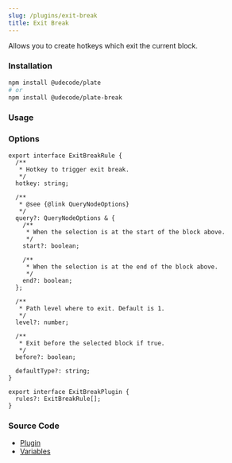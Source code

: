 ```yaml
---
slug: /plugins/exit-break
title: Exit Break
---
```


Allows you to create hotkeys which exit the current block.

### Installation

```bash npm2yarn
npm install @udecode/plate
# or
npm install @udecode/plate-break
```

### Usage


<ExitBreakSandpack />

### Options

```tsx
export interface ExitBreakRule {
  /**
   * Hotkey to trigger exit break.
   */
  hotkey: string;

  /**
   * @see {@link QueryNodeOptions}
   */
  query?: QueryNodeOptions & {
    /**
     * When the selection is at the start of the block above.
     */
    start?: boolean;

    /**
     * When the selection is at the end of the block above.
     */
    end?: boolean;
  };

  /**
   * Path level where to exit. Default is 1.
   */
  level?: number;

  /**
   * Exit before the selected block if true.
   */
  before?: boolean;

  defaultType?: string;
}

export interface ExitBreakPlugin {
  rules?: ExitBreakRule[];
}
```

### Source Code

- [Plugin](https://github.com/udecode/plate/blob/main/packages/editor/break/src/exit-break/createExitBreakPlugin.ts)
- [Variables](https://github.com/udecode/plate/blob/main/examples/docusaurus/src/live/live.tsx)
